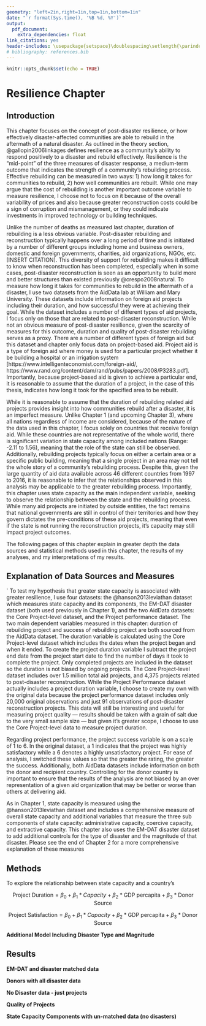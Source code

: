 ```yaml
---
geometry: "left=2in,right=1in,top=1in,bottom=1in"
date: "`r format(Sys.time(), '%B %d, %Y')`"
output:
  pdf_document:
    extra_dependencies: float
link_citations: yes
header-includes: \usepackage{setspace}\doublespacing\setlength{\parindent}{4em}\setlength{\parskip}{0em}
# bibliography: references.bib
---
```


```r
knitr::opts_chunk$set(echo = TRUE)
```

# Resilience Chapter

## Introduction

This chapter focuses on the concept of post-disaster resilience, or how effectively disaster-affected communities are able to rebuild in the aftermath of a natural disaster. As outlined in the theory section, @gallopin2006linkages defines resilience as a community's ability to respond positively to a disaster and rebuild effectively. Resilience is the "mid-point" of the three measures of disaster response, a medium-term outcome that indicates the strength of a community's rebuilding process. Effective rebuilding can be measured in two ways: 1) how long it takes for communities to rebuild, 2) how well communities are rebuilt. While one may argue that the cost of rebuilding is another important outcome variable to measure resilience, I choose not to focus on it because of the overall variability of prices and also because greater reconstruction costs could be a sign of corruption and mismanagement, or they could indicate investments in improved technology or building techniques.

Unlike the number of deaths as measured last chapter, duration of rebuilding is a less obvious variable. Post-disaster rebuilding and reconstruction typically happens over a long period of time and is initiated by a number of different groups including home and business owners, domestic and foreign governments, charities, aid organizations, NGOs, etc. [INSERT CITATION]. This diversity of support for rebuilding makes it difficult to know when reconstruction has been completed, especially when in some cases, post-disaster reconstruction is seen as an opportunity to build more and better structures than existed previously @crespo2008natural. To measure how long it takes for communities to rebuild in the aftermath of a disaster, I use two datasets from the AidData lab at William and Mary University. These datasets include information on foreign aid projects including their duration, and how successful they were at achieving their goal. While the dataset includes a number of different types of aid projects, I focus only on those that are related to post-disaster reconstruction. While not an obvious measure of post-disaster resilience, given the scarcity of measures for this outcome, duration and quality of post-disaster rebuilding serves as a proxy. There are a number of different types of foreign aid but this dataset and chapter only focus data on project-based aid. Project aid is a type of foreign aid where money is used for a particular project whether it be building a hospital or an irrigation system [https://www.intelligenteconomist.com/foreign-aid/, https://www.rand.org/content/dam/rand/pubs/papers/2008/P3283.pdf]. Importantly, because project-based aid is given to achieve a particular end, it is reasonable to assume that the duration of a project, in the case of this thesis, indicates how long it took for the specified area to be rebuilt.

While it is reasonable to assume that the duration of rebuilding related aid projects provides insight into how communities rebuild after a disaster, it is an imperfect measure. Unlike Chapter 1 (and upcoming Chapter 3), where all nations regardless of income are considered, because of the nature of the data used in this chapter, I focus solely on countries that receive foreign aid. While these countries are not representative of the whole world, there is significant variation in state capacity among included nations (Range: -2.11 to 1.56), meaning that the role of the state can still be observed. Additionally, rebuilding projects typically focus on either a certain area or a specific public building, meaning that a single project in an area may not tell the whole story of a community's rebuilding process. Despite this, given the large quantity of aid data available across 46 different countries from 1997 to 2016, it is reasonable to infer that the relationships observed in this analysis may be applicable to the greater rebuilding process. Importantly, this chapter uses state capacity as the main independent variable, seeking to observe the relationship between the state and the rebuilding process. While many aid projects are initiated by outside entities, the fact remains that national governments are still in control of their territories and how they govern dictates the pre-conditions of these aid projects, meaning that even if the state is not running the reconstruction projects, it's capacity may still impact project outcomes.

The following pages of this chapter explain in greater depth the data sources and statistical methods used in this chapter, the results of my analyses, and my interpretations of my results.


## Explanation of Data Sources and Measures
  `
To test my hypothesis that greater state capacity is associated with greater resilience, I use four datasets: the @hanson2013leviathan dataset which measures state capacity and its components, the EM-DAT disaster dataset (both used previously in Chapter 1), and the two AidData datasets: the Core Project-level dataset, and the Project performance dataset. The two main dependent variables measured in this chapter: duration of rebuilding project and success of rebuilding project are both sourced from the AidData dataset. The duration variable is calculated using the Core Project-level dataset which includes the dates when the project began and when it ended. To create the project duration variable I subtract the project end date from the project start date to find the number of days it took to complete the project. Only completed projects are included in the dataset so the duration is not biased by ongoing projects. The Core Project-level dataset includes over 1.5 million total aid projects, and 4,375 projects related to post-disaster reconstruction. While the Project Performance dataset actually includes a project duration variable, I choose to create my own with the original data because the project performance dataset includes only 20,000 original observations and just 91 observations of post-disaster reconstruction projects. This data will still be interesting and useful for measuring project quality --- results should be taken with a grain of salt due to the very small sample size --- but given it's greater scope, I choose to use the Core Project-level data to measure project duration. 

Regarding project performance, the project success variable is on a scale of 1 to 6. In the original dataset, a 1 indicates that the project was highly satisfactory while a 6 denotes a highly unsatisfactory project. For ease of analysis, I switched these values so that the greater the rating, the greater the success. Additionally, both AidData datasets include information on both the donor and recipient country. Controlling for the donor country is important to ensure that the results of the analysis are not biased by an over representation of a given aid organization that may be better or worse than others at delivering aid.

As in Chapter 1, state capacity is measured using the @hanson2013leviathan dataset and includes a comprehensive measure of overall state capacity and additional variables that measure the three sub components of state capacity: administrative capacity, coercive capacity, and extractive capacity. This chapter also uses the EM-DAT disaster dataset to add additional controls for the type of disaster and the magnitude of that disaster. Please see the end of Chapter 2 for a more comprehensive explanation of these measures


## Methods

To explore the relationship between state capacity and a country's 


$$
\text{Project Duration} = \beta_0 + \beta_1*Capacity + \beta_2*\text{GDP percapita} + \beta_3*\text{Donor Source}
$$

$$
\text{Project Satisfaction} = \beta_0 + \beta_1*Capacity + \beta_2*\text{GDP percapita} + \beta_3*\text{Donor Source}
$$

**Additional Model Including Disaster Type and Magnitude**
\begin{equation}
\begin{split}
\text{Project Duration}&= \beta_0 + \beta_1 * \text{Capacity} + \beta_2 * \text{GDP percapita} + \beta_3 * \text{Donor Source} + \\
& \beta_4 * \text{Disaster Type} + \beta_5 * \text{Disaster Magnitude} \\
\end{split}
\end{equation}


## Results

**EM-DAT and disaster matched data**
\input{Ch2_Exhibits/all_data_cap.tex}

**Donors with all disaster data**
\input{Ch2_Exhibits/donors.tex}

**No Disaster data - just projects**
\input{Ch2_Exhibits/caps.tex}

**Quality of Projects**
\input{Ch2_Exhibits/quality.tex}

**State Capacity Components with un-matched data (no disasters)**
\input{Ch2_Exhibits/dif_capacity.tex}

